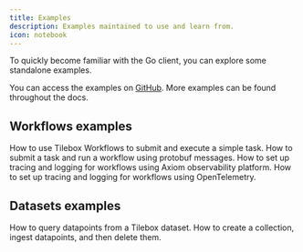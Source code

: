 ```yaml
---
title: Examples
description: Examples maintained to use and learn from.
icon: notebook
---
```


To quickly become familiar with the Go client, you can explore some standalone examples.

You can access the examples on [<Icon icon="github" /> GitHub](https://github.com/tilebox/tilebox-go/tree/main/examples).
More examples can be found throughout the docs.

## Workflows examples

<CardGroup cols={2}>
  <Card title="Hello World" icon="hand-wave" href="https://github.com/tilebox/tilebox-go/tree/main/examples/workflows/helloworld" horizontal>
    How to use Tilebox Workflows to submit and execute a simple task.
  </Card>
  <Card title="Protobuf tasks" icon="file-code" href="https://github.com/tilebox/tilebox-go/blob/main/examples/workflows/protobuf-task" horizontal>
    How to submit a task and run a workflow using protobuf messages.
  </Card>
  <Card title="Axiom Observability" icon="chart-gantt" href="https://github.com/tilebox/tilebox-go/tree/main/examples/workflows/axiom" horizontal>
    How to set up tracing and logging for workflows using Axiom observability platform.
  </Card>
  <Card title="OpenTelemetry Observability" icon="eye" href="https://github.com/tilebox/tilebox-go/blob/main/examples/workflows/opentelemetry" horizontal>
    How to set up tracing and logging for workflows using OpenTelemetry.
  </Card>
</CardGroup>

## Datasets examples

<CardGroup cols={2}>
  <Card title="Query" icon="server" href="https://github.com/tilebox/tilebox-go/blob/main/examples/datasets/query/main.go" horizontal>
    How to query datapoints from a Tilebox dataset.
  </Card>
  <Card title="Ingest and delete" icon="up-from-bracket" href="https://github.com/tilebox/tilebox-go/blob/main/examples/datasets/ingest/main.go" horizontal>
    How to create a collection, ingest datapoints, and then delete them.
  </Card>
</CardGroup>
